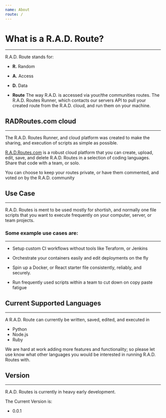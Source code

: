 ```yaml
---
name: About
route: /
---
```


# What is a R.A.D. Route?

---

R.A.D. Route stands for:

- **R.** Random

- **A.** Access

- **D.** Data

- **Route** The way R.A.D. is accessed via your/the communities routes. The R.A.D. Routes Runner, which contacts our servers API to pull your created route from the R.A.D. cloud, and run them on your machine.

## RADRoutes.com cloud
---
The R.A.D. Routes Runner, and cloud platform was created to make the sharing, and execution of scripts as simple as possible.

[R.A.D.Routes.com](https://radroutes.com) is a robust cloud platform that you can create, upload, edit, save, and delete R.A.D. Routes in a selection of coding languages. Share that code with a team, or solo. 

You can choose to keep your routes private, or have them commented, and voted on by the R.A.D. community

## Use Case

---

R.A.D. Routes is ment to be used mostly for shortish, and normally one file scripts that you want to execute frequently on your computer, server, or team projects.

### Some example use cases are:
---

- Setup custom CI workflows without tools like Teraform, or Jenkins

- Orchestrate your containers easily and edit deployments on the fly

- Spin up a Docker, or React starter file consistently, reliably, and securely.

- Run frequently used scripts within a team to cut down on copy paste fatigue


## Current Supported Languages

---

A R.A.D. Route can currently be written, saved, edited, and executed in 
- Python
- Node.js
- Ruby

We are hard at work adding more features and functionality; so please let use know what other languages you would be interested in running R.A.D. Routes with.

## Version

---

R.A.D. Routes is currently in heavy early development. 

The Current Version is:
- 0.0.1